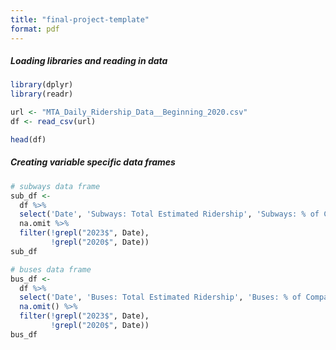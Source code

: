 ```yaml
---
title: "final-project-template"
format: pdf
---
```



##### Loading libraries and reading in data

```r
library(dplyr)
library(readr)
```


```r
url <- "MTA_Daily_Ridership_Data__Beginning_2020.csv"
df <- read_csv(url)

head(df)
```


##### Creating variable specific data frames

```r
# subways data frame 
sub_df <-
  df %>%
  select('Date', 'Subways: Total Estimated Ridership', 'Subways: % of Comparable Pre-Pandemic Day') %>%
  na.omit %>%
  filter(!grepl("2023$", Date),
         !grepl("2020$", Date))
sub_df
```

```r
# buses data frame
bus_df <-
  df %>%
  select('Date', 'Buses: Total Estimated Ridership', 'Buses: % of Comparable Pre-Pandemic Day') %>%
  na.omit() %>%
  filter(!grepl("2023$", Date),
         !grepl("2020$", Date))
bus_df
```





